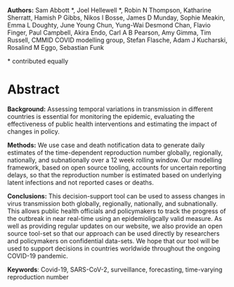 
**Authors:** Sam Abbott \*, Joel Hellewell \*, Robin N Thompson, Katharine Sherratt, Hamish P Gibbs, Nikos I Bosse, James D Munday, Sophie Meakin, Emma L Doughty, June Young Chun, Yung-Wai Desmond Chan, Flavio Finger, Paul Campbell, Akira Endo, Carl A B Pearson, Amy Gimma, Tim Russell, CMMID COVID modelling group, Stefan Flasche, Adam J Kucharski, Rosalind M Eggo, Sebastian Funk

\* contributed equally

# Abstract

**Background:** Assessing temporal variations in transmission in different countries is essential for monitoring the epidemic, evaluating the effectiveness of public health interventions and estimating the impact of changes in policy.

**Methods:**  We use case and death notification data to generate daily estimates of the time-dependent reproduction number globally, regionally, nationally, and subnationally over a 12 week rolling window. Our modelling framework, based on open source tooling, accounts for uncertain reporting delays, so that the reproduction number is estimated based on underlying latent infections and not reported cases or deaths.

**Conclusions:**  This decision-support tool can be used to assess changes in virus transmission both globally, regionally, nationally, and subnationally. This allows public health officials and policymakers to track the progress of the outbreak in near real-time using an epidemioligcally valid measure. As well as providing regular updates on our website, we also provide an open source tool-set so that our approach can be used directly by researchers and policymakers on confidential data-sets. We hope that our tool will be used to support decisions in countries worldwide throughout the ongoing COVID-19 pandemic.

**Keywords**: Covid-19, SARS-CoV-2, surveillance, forecasting, time-varying reproduction number
